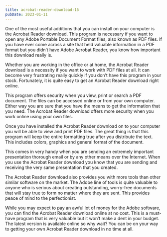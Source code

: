 ```yaml
---
title: acrobat-reader-download-16
pubDate: 2023-01-11
---
```


One of the most useful additions that you can install on your computer is the Acrobat Reader download. This program is necessary if you want to open any Adobe Portable Document Format files, also known as PDF files. If you have ever come across a site that held valuable information in a PDF format but you didn’t have Adobe Acrobat Reader, you know how important this download really is.

Whether you are working in the office or at home, the Acrobat Reader download is a necessity if you want to work with PDF files at all. It can become very frustrating really quickly if you don’t have this program in your stock. Fortunately, it is quite easy to get an Acrobat Reader download right online.

This program offers security when you view, print or search a PDF document. The files can be accessed online or from your own computer. Either way you are sure that you have the means to get the information that you need. The Acrobat Reader download offers more security when you work online using your own files.

Once you have installed the Acrobat Reader download on to your computer you will be able to view and print PDF files. The great thing is that this program will keep the entire formatting true after you distribute the text. This includes colors, graphics and general format of the document.

This comes in very handy when you are sending an extremely important presentation thorough email or by any other means over the Internet. When you use the Acrobat Reader download you know that you are sending and receiving the very same presentation that you created. 

The Acrobat Reader download also provides you with more tools than other similar software on the market. The Adobe line of tools is quite valuable to anyone who is serious about creating outstanding, worry-free documents that will stay true to form no matter where they are sent. This provides peace of mind to the perfectionist. 

While you may expect to pay an awful lot of money for the Adobe software, you can find the Acrobat Reader download online at no cost. This is a must-have program that is very valuable but it won’t make a dent in your budget. The latest version is available online so why wait? You can be on your way to getting your own Acrobat Reader download in no time at all.